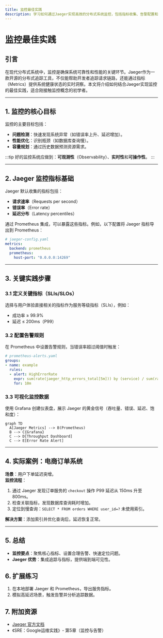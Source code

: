 ```yaml
---
title: 监控最佳实践
description: 学习如何通过Jaeger实现高效的分布式系统监控，包括指标收集、告警配置和可视化分析的核心策略。
---
```


# 监控最佳实践

## 引言

在现代分布式系统中，监控是确保系统可靠性和性能的关键环节。Jaeger作为一款开源的分布式追踪工具，不仅能帮助开发者追踪请求链路，还能通过指标（Metrics）提供系统健康状态的实时洞察。本文将介绍如何结合Jaeger实现监控的最佳实践，适合刚接触监控概念的初学者。

---

## 1. 监控的核心目标

监控的主要目标包括：
- **问题检测**：快速发现系统异常（如错误率上升、延迟增加）。
- **性能优化**：识别瓶颈（如数据库查询慢）。
- **容量规划**：通过历史数据预测资源需求。

:::tip
好的监控系统应做到：**可观测性**（Observability）、**实时性**和**可操作性**。
:::

---

## 2. Jaeger 监控指标基础

Jaeger 默认收集的指标包括：
- **请求速率**（Requests per second）
- **错误率**（Error rate）
- **延迟分布**（Latency percentiles）

通过 Prometheus 集成，可以暴露这些指标。例如，以下配置将 Jaeger 指标导出到 Prometheus：

```yaml
# jaeger-config.yaml
metrics:
  backend: prometheus
  prometheus:
    host-port: "0.0.0.0:14269"
```

---

## 3. 关键实践步骤

### 3.1 定义关键指标（SLIs/SLOs）
选择与用户体验直接相关的指标作为服务等级指标（SLIs），例如：
- 成功率 ≥ 99.9%
- 延迟 ≤ 200ms（P99）

### 3.2 配置告警规则
在 Prometheus 中设置告警规则，当错误率超过阈值时触发：

```yaml
# prometheus-alerts.yaml
groups:
- name: example
  rules:
  - alert: HighErrorRate
    expr: sum(rate(jaeger_http_errors_total[5m])) by (service) / sum(rate(jaeger_http_requests_total[5m])) by (service) > 0.01
    for: 10m
```

### 3.3 可视化监控数据
使用 Grafana 创建仪表盘，展示 Jaeger 的黄金信号（吞吐量、错误、延迟、饱和度）：

```mermaid
graph TD
  A[Jaeger Metrics] --> B(Prometheus)
  B --> C{Grafana}
  C --> D[Throughput Dashboard]
  C --> E[Error Rate Alert]
```

---

## 4. 实际案例：电商订单系统

**场景**：用户下单延迟突增。<br />
**监控流程**：
1. 通过 Jaeger 发现订单服务的 `checkout` 操作 P99 延迟从 150ms 升至 800ms。
2. 检查关联指标，发现数据库查询耗时增加。
3. 定位到慢查询：`SELECT * FROM orders WHERE user_id=?` 未使用索引。

**解决方案**：添加索引并优化查询后，延迟恢复正常。

---

## 5. 总结

- **监控要点**：聚焦核心指标、设置合理告警、快速定位问题。
- **Jaeger 优势**：集成追踪与指标，提供端到端可见性。

## 6. 扩展练习
1. 在本地部署 Jaeger 和 Prometheus，导出服务指标。
2. 模拟高延迟场景，触发告警并分析追踪数据。

## 7. 附加资源
- [Jaeger 官方文档](https://www.jaegertracing.io/docs/)
- 《SRE：Google运维实践》- 第5章（监控与告警）